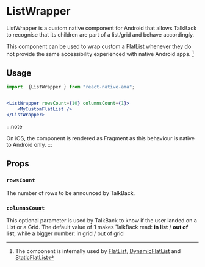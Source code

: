 
# ListWrapper

ListWrapper is a custom native component for Android that allows TalkBack to recognise that its children are part of a list/grid and behave accordingly.

<TalkBackList />

This component can be used to wrap custom a FlatList whenever they do not provide the same accessibility experienced with native Android apps. [^1]

## Usage

```jsx
import  {ListWrapper } from "react-native-ama";


<ListWrapper rowsCount={10} columnsCount={1}>
    <MyCustomFlatList />
</ListWrapper>
```

:::note

On iOS, the component is rendered as Fragment as this behaviour is native to Android only.
:::

## Props

### `rowsCount`

The number of rows to be announced by TalkBack.

### `columnsCount`

This optional parameter is used by TalkBack to know if the user landed on a List or a Grid.
The default value of **1** makes TalkBack read: **in list** / **out of list**, while a bigger number: in grid / out of grid

[^1]: The component is internally used by [FlatList](/docs/components/FlatList), [DynamicFlatList](/docs/components/FlatList/DynamicFlatList) and [StaticFlatList](/docs/components/FlatList/StaticFlatList)
